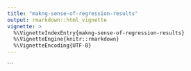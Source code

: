 ```yaml
---
title: "makng-sense-of-regression-results"
output: rmarkdown::html_vignette
vignette: >
  %\VignetteIndexEntry{makng-sense-of-regression-results}
  %\VignetteEngine{knitr::rmarkdown}
  %\VignetteEncoding{UTF-8}
---
```



```
